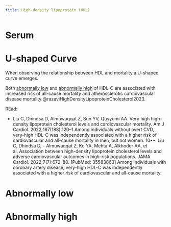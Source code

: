 ```yaml
---
title: High-density lipoprotein (HDL)
---
```



<!-- (See Chapter 21 Lehninger  for descriptions of LDL and HDL — low-density and high-density lipoprotein — cholesterol and their  health effects.)  -->

# Serum {#serum}




# U-shaped Curve

When observing the relationship between HDL and mortality a U-shaped curve emerges.

Both [abnormally low](#abnormally-low) and [abnormally high](#abnormally-high) of HDL-C are associated with increased risk of all-cause mortality and atherosclerotic cardiovascular disease mortality @razaviHighDensityLipoproteinCholesterol2023.


:::{.callout}

REad:

- Liu C, Dhindsa D, Almuwaqqat Z, Sun YV, Quyyumi AA. Very high high-density lipoprotein cholesterol levels and cardiovascular mortality. Am J Cardiol. 2022;167(188):120–1.Among individuals without overt CVD, very-high HDL-C was independently associated with a higher risk of cardiovascular and all-cause mortality in men, but not women.  10••. Liu C, Dhindsa D, - Almuwaqqat Z, Ko YA, Mehta A, Alkhoder AA, et al. Association between high-density lipoprotein cholesterol levels and adverse cardiovascular outcomes in high-risk populations. JAMA Cardiol. 2022;7(7):672–80. [PubMed: 35583863] Among individuals with coronary artery disease, very-high HDL-C was independently associated with a higher risk of cardiovascular and all-cause mortality.

:::

# Abnormally low {#abnormal-low}


# Abnormally high {#abnormal-high}